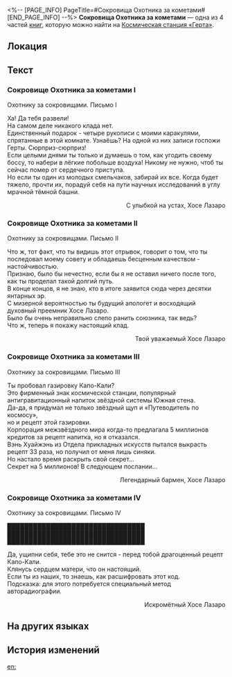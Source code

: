 <%-- [PAGE_INFO]
PageTitle=#Сокровища Охотника за кометами#
[END_PAGE_INFO] --%>
{{Дополнить}}
{{Книга Инфобокс
|id           = 042
|Название     = 
|Изображение  = Записи с КСГ.png
|Мир          = Космическая станция «Герта»
|Томов        = 4
|Автор        = <!--нужно добавить-->
|Описание     = Сокровище Охотника за кометами Хосе Лазаро, предварительно разрекламированный розыгрыш.
|Том1         = {{tx}}
|Источник1    = {{tx|Отсутствует источник}}
|Том2         = {{tx}}
|Источник2    = {{tx|Отсутствует источник}}
|Том3         = {{tx}}
|Источник3    = {{tx|Отсутствует источник}}
|Том4         = {{tx}}
|Источник4    = {{tx|Отсутствует источник}}
|Персонажи    = 
|Фракции      = 
}}
'''Сокровища Охотника за кометами''' — одна из 4 частей [[Книги|книг]], которую можно найти на [[Космическая станция «Герта»]].

==Локация==
{{Отметка карты|<!--название карты-->|<!--id отметки-->}}

==Текст==
===Сокровище Охотника за кометами I===
Охотнику за сокровищами. Письмо I

Ха! Да тебя развели!<br />
На самом деле никакого клада нет.<br />
Единственный подарок - четыре рукописи с моими каракулями, спрятанные в этой комнате. Узнаёшь? На одной из них записи госпожи Герты. Сюрприз-сюрприз!<br />
Если целыми днями ты только и думаешь о том, как угодить своему боссу, то набери в лёгкие побольше воздуха! Никому не нужно, чтоб ты сейчас помер от сердечного приступа.<br />
Но если ты один из молодых смельчаков, забирай их все. Когда будет тяжело, прочти их, порадуй себя на пути научных исследований в углу мрачной тёмной башни.

<div align="right">С улыбкой на устах, Хосе Лазаро</div>

===Сокровище Охотника за кометами II===
Охотнику за сокровищами. Письмо II

Что ж, тот факт, что ты видишь этот отрывок, говорит о том, что ты последовал моему совету и обладаешь бесценным качеством - настойчивостью.<br />
Признаю, было бы нечестно, если бы я не оставил ничего после того, как ты проделал такой долгий путь.<br />
В конце концов, я не знаю, кто в итоге заявится сюда через десятки янтарных эр.<br />
С мизерной вероятностью ты будущий апологет и восходящий духовный преемник Хосе Лазаро.<br />
Было бы очень неправильно слепо ранить союзника, так ведь?<br />
Что ж, теперь я покажу настоящий клад.

<div align="right">Твой уважаемый Хосе Лазаро</div>

===Сокровище Охотника за кометами III===
Охотнику за сокровищами. Письмо III

Ты пробовал газировку Капо-Кали?<br />
Это фирменный знак космической станции, популярный антигравитационный напиток звёздной системы Южная стена.<br />
Да-да, я придумал не только звёздный щуп и «Путеводитель по космосу»,<br />
но и рецепт этой газировки.<br />
Корпорация межзвёздного мира когда-то предлагала 5 миллионов кредитов за рецепт напитка, но я отказался.<br />
Вэнь Хуайжэнь из Отдела прикладных искусств пытался выкрасть рецепт 33 раза, но получил от меня лишь синяки.<br />
Но настало время раскрыть свой секрет...<br />
Секрет на 5 миллионов! В следующем послании...

<div align="right">Легендарный бармен, Хосе Лазаро</div>

===Сокровище Охотника за кометами IV===
Охотнику за сокровищами. Письмо IV

████████████████████████████████<br />
████████████████████████████████<br />
████████████████████████████████

Да, ущипни себя, тебе это не снится - перед тобой драгоценный рецепт Капо-Кали.<br />
Клянусь сердцем матери, что он настоящий.<br />
Если ты из наших, то знаешь, как расшифровать этот код.<br />
Подсказка: для этого потребуется специальный метод авторадиографии.

<div align="right">Искромётный Хосе Лазаро</div>

==На других языках==
{{На других языках
|en   = Comet Hunter's Treasure
|zhs  = 猎彗人宝藏
|zht  = 獵彗人寶藏
|ja   = コメットハンター秘蔵の宝物
|ko   = 코멧 헌터의 보물
|es   = El tesoro del cazador de cometas
|fr   = Trésor du chasseur de comètes
|ru   = Сокровища Охотника за кометами
|th   = สมบัตินักล่าดาวหาง
|vi   = Kho Báu Thợ Săn Sao Chổi
|de   = Schatz des Kometenjägers
|id   = Harta Karun Pemburu Komet
|pt   = Tesouro do Caça-cometas
}}

==История изменений==
{{История изменений|3.5}}

[[en:]]